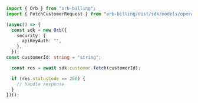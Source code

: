 ```typescript FetchCustomer.ts
import { Orb } from "orb-billing";
import { FetchCustomerRequest } from "orb-billing/dist/sdk/models/operations";

(async() => {
  const sdk = new Orb({
    security: {
      apiKeyAuth: "",
    },
  });
const customerId: string = "string";

  const res = await sdk.customer.fetch(customerId);

  if (res.statusCode == 200) {
    // handle response
  }
})();
```
